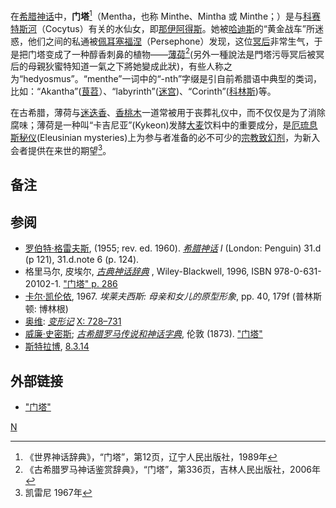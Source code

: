 {{Copy edit|time=2021-10-09T01:49:49+00:00}}
在[[希腊神话|希腊神话]]中，'''门塔'''<ref>《世界神话辞典》，“门塔”，第12页，辽宁人民出版社，1989年</ref>（Mentha，也称 Minthe、Mintha 或 Minthe；{{lang-el|Μίνθη or Μένθη}}）是与[[科赛特斯河|科赛特斯河]]（Cocytus）有关的水仙女，即[[那伊阿得斯|那伊阿得斯]]。她被[[哈迪斯|哈迪斯]]的“黄金战车”所迷惑，他们之间的私通被[[佩耳塞福涅|佩耳塞福涅]]（Persephone）发现，这位[[冥后|冥后]]非常生气，于是把门塔变成了一种醇香刺鼻的植物——[[薄荷|薄荷]]<ref>《古希腊罗马神话鉴赏辞典》，“门塔”，第336页，吉林人民出版社，2006年</ref>(另外一種說法是門塔污辱冥后被冥后的母親狄蜜特知道一氣之下將她變成此狀)，有些人称之为“hedyosmus”。“menthe”一词中的“-nth”字缀是引自前希腊语中典型的类词，比如：“Akantha”([[老鼠簕属|茛苕]]）、“labyrinth”([[迷宫|迷宫]])、“Corinth”([[科林斯|科林斯]])等。

在古希腊，薄荷与[[迷迭香|迷迭香]]、[[香桃木|香桃木]]一道常被用于丧葬礼仪中，而不仅仅是为了消除腐味；薄荷是一种叫“卡吉尼亚”(Kykeon)发酵[[大麦|大麦]]饮料中的重要成分，是[[厄琉息斯秘仪|厄琉息斯秘仪]](Eleusinian mysteries)上为参与者准备的必不可少的[[宗教致幻剂|宗教致幻剂]]，为新入会者提供在来世的期望<ref>凯雷尼 1967年</ref>。

==备注==
{{reflist}}

==参阅==
* [[罗伯特·格雷夫斯|罗伯特·格雷夫斯]], (1955; rev. ed. 1960). ''[[希腊神话|希腊神话]] I'' (London: Penguin) 31.d (p 121), 31.d.note 6 (p. 124).
* 格里马尔, 皮埃尔, [http://books.google.com/books?id=iOx6de8LUNAC&printsec=frontcover&source=gbs_ge_summary_r&cad=0#v=onepage&q&f=false ''古典神话辞典''] {{Wayback|url=http://books.google.com/books?id=iOx6de8LUNAC&printsec=frontcover&source=gbs_ge_summary_r&cad=0#v=onepage&q&f=false |date=20201129121422 }}, Wiley-Blackwell, 1996, ISBN 978-0-631-20102-1. [http://books.google.com/books?id=iOx6de8LUNAC&printsec=frontcover&source=gbs_ge_summary_r&cad=0#v=onepage&q=Menthe&f=false "门塔" p. 286] {{Wayback|url=http://books.google.com/books?id=iOx6de8LUNAC&printsec=frontcover&source=gbs_ge_summary_r&cad=0#v=onepage&q=Menthe&f=false |date=20201129121422 }}
* [[卡尔·凯伦依|卡尔·凯伦依]], 1967. ''埃莱夫西斯: 母亲和女儿的原型形象'', pp. 40, 179f (普林斯顿: 博林根)
* [[奥维|奥维]]: ''[[变形记|变形记]]'' [http://www.perseus.tufts.edu/hopper/text?doc=Ov.+Met.+10.728&fromdoc=Perseus%3Atext%3A1999.02.0028 X: 728–731] {{Wayback|url=http://www.perseus.tufts.edu/hopper/text?doc=Ov.+Met.+10.728&fromdoc=Perseus%3Atext%3A1999.02.0028 |date=20200209112727 }} 
* [[威廉·史密斯_(辞书编纂家)|威廉·史密斯]]; ''[[古希腊罗马传说和神话字典|古希腊罗马传说和神话字典]]'', 伦敦 (1873). [http://www.perseus.tufts.edu/hopper/text?doc=Perseus%3Atext%3A1999.04.0104%3Aalphabetic+letter%3DM%3Aentry+group%3D26%3Aentry%3Dmintha-bio-1 "门塔" ] {{Wayback|url=http://www.perseus.tufts.edu/hopper/text?doc=Perseus%3Atext%3A1999.04.0104%3Aalphabetic+letter%3DM%3Aentry+group%3D26%3Aentry%3Dmintha-bio-1 |date=20200111062822 }}
* [[斯特拉博|斯特拉博]], [http://www.perseus.tufts.edu/hopper/text?doc=Strab.+8.3.14&fromdoc=Perseus%3Atext%3A1999.01.0198 8.3.14] {{Wayback|url=http://www.perseus.tufts.edu/hopper/text?doc=Strab.+8.3.14&fromdoc=Perseus%3Atext%3A1999.01.0198 |date=20200720214040 }}

==外部链接==
*[http://www.theoi.com/Nymphe/NympheMinthe.html "门塔" ] {{Wayback|url=http://www.theoi.com/Nymphe/NympheMinthe.html |date=20210515203734 }}

{{希腊神话}}

[[Category:宁芙|N]]